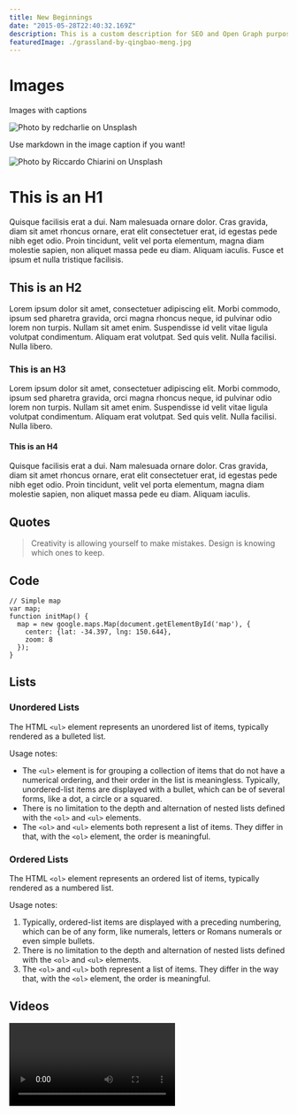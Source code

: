 ---
title: New Beginnings
date: "2015-05-28T22:40:32.169Z"
description: This is a custom description for SEO and Open Graph purposes, rather than the default generated excerpt. Simply add a description field to the frontmatter.
featuredImage: ./grassland-by-qingbao-meng.jpg
---

# Images

Images with captions

![Photo by redcharlie on Unsplash](./nature-valley-by-redcharlie.jpg)

Use markdown in the image caption if you want!

![Photo by Riccardo Chiarini on Unsplash](./cloudy-day-by-riccardo-chiarini.jpg)

# This is an H1

Quisque facilisis erat a dui. Nam malesuada ornare dolor. Cras gravida, diam sit amet rhoncus ornare, erat elit consectetuer erat, id egestas pede nibh eget odio. Proin tincidunt, velit vel porta elementum, magna diam molestie sapien, non aliquet massa pede eu diam. Aliquam iaculis. Fusce et ipsum et nulla tristique facilisis.

## This is an H2

Lorem ipsum dolor sit amet, consectetuer adipiscing elit. Morbi commodo, ipsum sed pharetra gravida, orci magna rhoncus neque, id pulvinar odio lorem non turpis. Nullam sit amet enim. Suspendisse id velit vitae ligula volutpat condimentum. Aliquam erat volutpat. Sed quis velit. Nulla facilisi. Nulla libero.

### This is an H3

Lorem ipsum dolor sit amet, consectetuer adipiscing elit. Morbi commodo, ipsum sed pharetra gravida, orci magna rhoncus neque, id pulvinar odio lorem non turpis. Nullam sit amet enim. Suspendisse id velit vitae ligula volutpat condimentum. Aliquam erat volutpat. Sed quis velit. Nulla facilisi. Nulla libero.

#### This is an H4

Quisque facilisis erat a dui. Nam malesuada ornare dolor. Cras gravida, diam sit amet rhoncus ornare, erat elit consectetuer erat, id egestas pede nibh eget odio. Proin tincidunt, velit vel porta elementum, magna diam molestie sapien, non aliquet massa pede eu diam. Aliquam iaculis.

## Quotes

<Blockquote by="Scott Adams">
  Creativity is allowing yourself to make mistakes. Design is knowing which ones
  to keep.
</Blockquote>

## Code

```
// Simple map
var map;
function initMap() {
  map = new google.maps.Map(document.getElementById('map'), {
    center: {lat: -34.397, lng: 150.644},
    zoom: 8
  });
}
```

## Lists

### Unordered Lists

The HTML `<ul>` element represents an unordered list of items, typically rendered as a bulleted list.

Usage notes:

- The `<ul>` element is for grouping a collection of items that do not have a numerical ordering, and their order in the list is meaningless. Typically, unordered-list items are displayed with a bullet, which can be of several forms, like a dot, a circle or a squared.
- There is no limitation to the depth and alternation of nested lists defined with the `<ol>` and `<ul>` elements.
- The `<ol>` and `<ul>` elements both represent a list of items. They differ in that, with the `<ol>` element, the order is meaningful.

### Ordered Lists

The HTML `<ol>` element represents an ordered list of items, typically rendered as a numbered list.

Usage notes:

1. Typically, ordered-list items are displayed with a preceding numbering, which can be of any form, like numerals, letters or Romans numerals or even simple bullets.
2. There is no limitation to the depth and alternation of nested lists defined with the `<ol>` and `<ul>` elements.
3. The `<ol>` and `<ul>` both represent a list of items. They differ in the way that, with the `<ol>` element, the order is meaningful.

## Videos

<Video url="https://www.youtube.com/watch?v=lC5lsemxaJo" />
